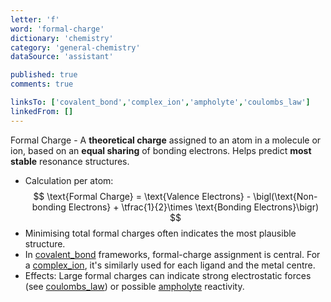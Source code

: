 ```yaml
---
letter: 'f'
word: 'formal-charge'
dictionary: 'chemistry'
category: 'general-chemistry'
dataSource: 'assistant'

published: true
comments: true

linksTo: ['covalent_bond','complex_ion','ampholyte','coulombs_law']
linkedFrom: []
---
```


<a id="formal_charge">Formal Charge</a> - A **theoretical charge** assigned to an atom in a molecule or ion, based on an **equal sharing** of bonding electrons. Helps predict **most stable** resonance structures.

- Calculation per atom:  
  $$ 
  \text{Formal Charge} = \text{Valence Electrons} - \bigl(\text{Non-bonding Electrons} + \tfrac{1}{2}\times \text{Bonding Electrons}\bigr)
  $$
- Minimising total formal charges often indicates the most plausible structure.
- In [covalent_bond](#covalent_bond) frameworks, formal-charge assignment is central. For a [complex_ion](#complex_ion), it's similarly used for each ligand and the metal centre.
- Effects: Large formal charges can indicate strong electrostatic forces (see [coulombs_law](#coulombs_law)) or possible [ampholyte](#ampholyte) reactivity.

